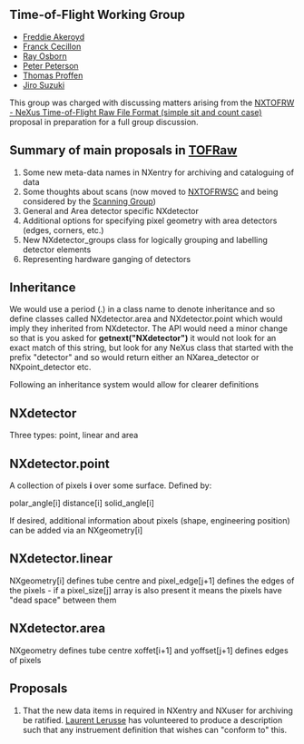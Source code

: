 ==Time-of-Flight Working Group==
*[[User:Freddie Akeroyd|Freddie Akeroyd]]
*[[User:Franck Cecillon|Franck Cecillon]]
*[[User:Ray Osborn|Ray Osborn]]
*[[User:Peter Peterson|Peter Peterson]]
*[[User:Thomas Proffen|Thomas Proffen]]
*[[User:Jiro Suzuki|Jiro Suzuki]]

This group was charged with discussing matters arising from the [[TOFRaw|NXTOFRW  - NeXus Time-of-Flight Raw File Format (simple sit and count case)]] proposal in preparation for a full group discussion.

==Summary of main proposals in [[TOFRaw]]==

# Some new meta-data names in NXentry for archiving and cataloguing of data
# Some thoughts about scans (now moved to [[TOFRawScan|NXTOFRWSC]] and being considered by the [[Scanning Group]])
# General and Area detector specific NXdetector
# Additional options for specifying pixel geometry with area detectors (edges, corners, etc.) 
# New NXdetector_groups class for logically grouping and labelling detector elements
# Representing hardware ganging of detectors

== Inheritance ==

We would use a period (.) in a class name to denote inheritance and so define classes called NXdetector.area and NXdetector.point which would imply they inherited from NXdetector. The API would need a minor change so that is you asked for '''getnext("NXdetector")''' it would not look for an exact match of this string, but look for any NeXus class that started with the prefix "detector" and so would return either an NXarea_detector or NXpoint_detector etc.

Following an inheritance system would allow for clearer definitions

== NXdetector ==

Three types: point, linear and area

== NXdetector.point ==

A collection of pixels '''i''' over some surface. Defined by:

polar_angle[i]
distance[i]
solid_angle[i]

If desired, additional information about pixels (shape, engineering position) can be added via an NXgeometry[i]

== NXdetector.linear ==
NXgeometry[i] defines tube centre and
pixel_edge[j+1] defines the edges of the pixels - if a pixel_size[j] array is also present it means the pixels have "dead space" between them  

== NXdetector.area ==

NXgeometry defines tube centre
xoffet[i+1] and yoffset[j+1] defines edges of pixels




==Proposals==

# That the new data items in required in NXentry and NXuser for archiving be ratified. [[User:L.lerusse|Laurent Lerusse]] has volunteered to produce a description such that any instruement definition that wishes can "conform to" this.